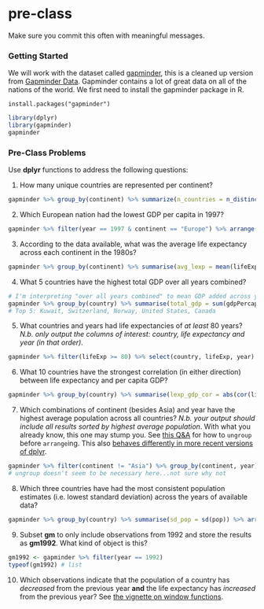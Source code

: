 # pre-class


Make sure you commit this often with meaningful messages. 


### Getting Started


We will work with the dataset called [gapminder](https://github.com/jennybc/gapminder), this is a cleaned up version from [Gapminder Data](http://www.gapminder.org/data/). Gapminder contains a lot of great data on all of the nations of the world. We first need to install the gapminder package in R. 

```
install.packages("gapminder")
```



``` r
library(dplyr)
library(gapminder)
gapminder
```



### Pre-Class Problems

Use **dplyr** functions to address the following questions:

1. How many unique countries are represented per continent?

```r
gapminder %>% group_by(continent) %>% summarize(n_countries = n_distinct(country))
```

2. Which European nation had the lowest GDP per capita in 1997? 

```r
gapminder %>% filter(year == 1997 & continent == "Europe") %>% arrange(gdpPercap) # Albania
```

3. According to the data available, what was the average life expectancy across each continent in the 1980s?

```r
gapminder %>% group_by(continent) %>% summarise(avg_lexp = mean(lifeExp))
```

4. What 5 countries have the highest total GDP over all years combined?

```r
# I'm interpreting "over all years combined" to mean GDP added across years
gapminder %>% group_by(country) %>% summarise(total_gdp = sum(gdpPercap)) %>% arrange(desc(total_gdp))
# Top 5: Kuwait, Switzerland, Norway, United States, Canada

```

5. What countries and years had life expectancies of _at least_ 80 years? _N.b. only output the columns of interest: country, life expectancy and year (in that order)._

```r
gapminder %>% filter(lifeExp >= 80) %>% select(country, lifeExp, year)
```

6. What 10 countries have the strongest correlation (in either direction) between life expectancy and per capita GDP?

```r
gapminder %>% group_by(country) %>% summarise(lexp_gdp_cor = abs(cor(lifeExp, gdpPercap))) %>% arrange(desc(lexp_gdp_cor))
```

7. Which combinations of continent (besides Asia) and year have the highest average population across all countries? _N.b. your output should include all results sorted by highest average population_. With what you already know, this one may stump you. See [this Q&A](http://stackoverflow.com/q/27207963/654296) for how to `ungroup` before `arrange`ing. This also [behaves differently in more recent versions of dplyr](https://github.com/hadley/dplyr/releases/tag/v0.5.0).

```r
gapminder %>% filter(continent != "Asia") %>% group_by(continent, year) %>% summarise(avg_pop = mean(pop)) %>% ungroup() %>% arrange(desc(avg_pop))
# ungroup doesn't seem to be necessary here...not sure why not

```

8. Which three countries have had the most consistent population estimates (i.e. lowest standard deviation) across the years of available data? 

```r

gapminder %>% group_by(country) %>% summarise(sd_pop = sd(pop)) %>% arrange(sd_pop)

```


9. Subset **gm** to only include observations from 1992 and store the results as **gm1992**. What kind of object is this?

```r
gm1992 <- gapminder %>% filter(year == 1992)
typeof(gm1992) # list

```


10. Which observations indicate that the population of a country has *decreased* from the previous year **and** the life expectancy has *increased* from the previous year? See [the vignette on window functions](https://cran.r-project.org/web/packages/dplyr/vignettes/window-functions.html).

```r

```

